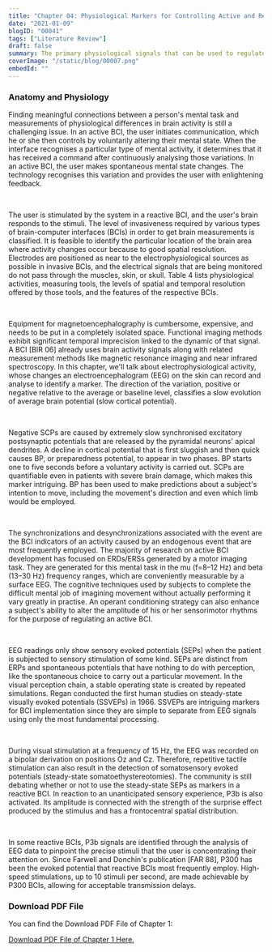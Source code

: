 ```yaml
---
title: "Chapter 04: Physiological Markers for Controlling Active and Reactive BCIs"
date: "2021-01-09"
blogID: "00041"
tags: ["Literature Review"]
draft: false
summary: The primary physiological signals that can be used to regulate an active or reactive BCI have been discussed. Slow changes in blood pressure, average cortical potential, and synchronizations and desynchronizations brought on by an event are a few examples. We discussed the indicators of an activity generated by an exogenous event in the context of reactive BCIs.
coverImage: "/static/blog/00007.png"
embedId: ""
---
```


### Anatomy and Physiology

Finding meaningful connections between a person's mental task and measurements of physiological differences in brain activity is still a challenging issue. In an active BCI, the user initiates communication, which he or she then controls by voluntarily altering their mental state. When the interface recognises a particular type of mental activity, it determines that it has received a command after continuously analysing those variations. In an active BCI, the user makes spontaneous mental state changes. The technology recognises this variation and provides the user with enlightening feedback.

<br />

The user is stimulated by the system in a reactive BCI, and the user's brain responds to the stimuli. The level of invasiveness required by various types of brain-computer interfaces (BCIs) in order to get brain measurements is classified. It is feasible to identify the particular location of the brain area where activity changes occur because to good spatial resolution. Electrodes are positioned as near to the electrophysiological sources as possible in invasive BCIs, and the electrical signals that are being monitored do not pass through the muscles, skin, or skull. Table 4 lists physiological activities, measuring tools, the levels of spatial and temporal resolution offered by those tools, and the features of the respective BCIs.

<br />

Equipment for magnetoencephalography is cumbersome, expensive, and needs to be put in a completely isolated space. Functional imaging methods exhibit significant temporal imprecision linked to the dynamic of that signal. A BCI [BIR 06] already uses brain activity signals along with related measurement methods like magnetic resonance imaging and near infrared spectroscopy. In this chapter, we'll talk about electrophysiological activity, whose changes an electroencephalogram (EEG) on the skin can record and analyse to identify a marker. The direction of the variation, positive or negative relative to the average or baseline level, classifies a slow evolution of average brain potential (slow cortical potential).

<br />

Negative SCPs are caused by extremely slow synchronised excitatory postsynaptic potentials that are released by the pyramidal neurons' apical dendrites. A decline in cortical potential that is first sluggish and then quick causes BP, or preparedness potential, to appear in two phases. BP starts one to five seconds before a voluntary activity is carried out. SCPs are quantifiable even in patients with severe brain damage, which makes this marker intriguing. BP has been used to make predictions about a subject's intention to move, including the movement's direction and even which limb would be employed.

<br />

The synchronizations and desynchronizations associated with the event are the BCI indicators of an activity caused by an endogenous event that are most frequently employed. The majority of research on active BCI development has focused on ERDs/ERSs generated by a motor imaging task. They are generated for this mental task in the mu (f=8–12 Hz) and beta (13–30 Hz) frequency ranges, which are conveniently measurable by a surface EEG. The cognitive techniques used by subjects to complete the difficult mental job of imagining movement without actually performing it vary greatly in practise. An operant conditioning strategy can also enhance a subject's ability to alter the amplitude of his or her sensorimotor rhythms for the purpose of regulating an active BCI.

<br />

EEG readings only show sensory evoked potentials (SEPs) when the patient is subjected to sensory stimulation of some kind. SEPs are distinct from ERPs and spontaneous potentials that have nothing to do with perception, like the spontaneous choice to carry out a particular movement. In the visual perception chain, a stable operating state is created by repeated simulations. Regan conducted the first human studies on steady-state visually evoked potentials (SSVEPs) in 1966. SSVEPs are intriguing markers for BCI implementation since they are simple to separate from EEG signals using only the most fundamental processing.

<br />

During visual stimulation at a frequency of 15 Hz, the EEG was recorded on a bipolar derivation on positions Oz and Cz. Therefore, repetitive tactile stimulation can also result in the detection of somatosensory evoked potentials (steady-state somatoethystereotomies). The community is still debating whether or not to use the steady-state SEPs as markers in a reactive BCI. In reaction to an unanticipated sensory experience, P3b is also activated. Its amplitude is connected with the strength of the surprise effect produced by the stimulus and has a frontocentral spatial distribution.

<br />

In some reactive BCIs, P3b signals are identified through the analysis of EEG data to pinpoint the precise stimuli that the user is concentrating their attention on. Since Farwell and Donchin's publication [FAR 88], P300 has been the evoked potential that reactive BCIs most frequently employ. High-speed stimulations, up to 10 stimuli per second, are made achievable by P300 BCIs, allowing for acceptable transmission delays.

### Download PDF File

You can find the Download PDF File of Chapter 1:

<a href='/static/blog/00041_1.pdf' download>
 Download PDF File of Chapter 1 Here.
</a>
